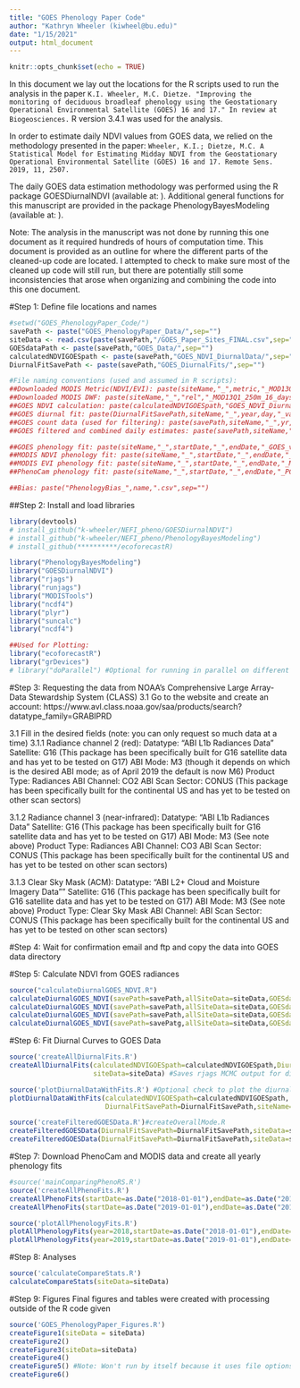 ```yaml
---
title: "GOES Phenology Paper Code"
author: "Kathryn Wheeler (kiwheel@bu.edu)"
date: "1/15/2021"
output: html_document
---
```


```r
knitr::opts_chunk$set(echo = TRUE)
```

In this document we lay out the locations for the R scripts used to run the analysis in the paper ```K.I. Wheeler, M.C. Dietze. "Improving the monitoring of deciduous broadleaf phenology using the Geostationary Operational Environmental Satellite (GOES) 16 and 17." In review at Biogeosciences. ``` R version 3.4.1 was used for the analysis. 

In order to estimate daily NDVI values from GOES data, we relied on the methodology presented in the paper: ```Wheeler, K.I.; Dietze, M.C. A Statistical Model for Estimating Midday NDVI from the Geostationary Operational Environmental Satellite (GOES) 16 and 17. Remote Sens. 2019, 11, 2507. ``` 

The daily GOES data estimation methodology was performed using the R package GOESDiurnalNDVI (available at: ). Additional general functions for this manuscript are provided in the package PhenologyBayesModeling (available at: ). 

Note: The analysis in the manuscript was not done by running this one document as it required hundreds of hours of computation time. This document is provided as an outline for where the different parts of the cleaned-up code are located. I attempted to check to make sure most of the cleaned up code will still run, but there are potentially still some inconsistencies that arose when organizing and combining the code into this one document. 

#Step 1: Define file locations and names
```r
#setwd("GOES_PhenologyPaper_Code/")
savePath <- paste("GOES_PhenologyPaper_Data/",sep="")
siteData <- read.csv(paste(savePath,"/GOES_Paper_Sites_FINAL.csv",sep=""),header=TRUE)
GOESdataPath <- paste(savePath,"GOES_Data/",sep="")
calculatedNDVIGOESpath <- paste(savePath,"GOES_NDVI_DiurnalData/",sep="")
DiurnalFitSavePath <- paste(savePath,"GOES_DiurnalFits/",sep="")

#File naming conventions (used and assumed in R scripts):
##Downloaded MODIS Metric(NDVI/EVI): paste(siteName,"_",metric,"_MOD13Q1_250m_16_days_",metric,"_",startDate,endDate,".csv",sep="")
##Downloaded MODIS DWF: paste(siteName,"_","rel","_MOD13Q1_250m_16_days_pixel_reliability_",startDate,endDate,".csv",sep="")
##GOES NDVI calculation: paste(calculatedNDVIGOESpath,"GOES_NDVI_Diurnal",siteName,"_",year,day,".csv",sep="")
##GOES diurnal fit: paste(DiurnalFitSavePath,siteName,"_",year,day,"_varBurn.RData",sep="")
##GOES count data (used for filtering): paste(savePath,siteName,"_",yr,"_counts.RData",sep="")
##GOES filtered and combined daily estimates: paste(savePath,siteName,"_",yr,"_diurnalFitDataFiltered.RData",sep="") #OLD: paste(siteName,"_",yr,"_diurnalFitDataModelFilterFilter.RData",sep="")

##GOES phenology fit: paste(siteName,"_",startDate,"_",endDate,"_GOES_varBurn.RData",sep="") #OLD: paste(siteName,"_",yr,"_GOES_NDVI_overallFilter_varBurn.RData",sep="")
##MODIS NDVI phenology fit: paste(siteName,"_",startDate,"_",endDate,"_MODIS_NDVI_varBurn.RData",sep="") #OLD: paste(siteName,"_",startDate,"_",endDate,"_MODIS_DQF_NDVI_EIV_varBurn.RData",sep="")
##MODIS EVI phenology fit: paste(siteName,"_",startDate,"_",endDate,"_MODIS_EVI_varBurn.RData",sep="") #OLD: paste(siteName,"_",startDate,"_",endDate,"_MODIS_DQF_EVI_EIV_varBurn.RData",sep="")
##PhenoCam phenology fit: paste(siteName,"_",startDate,"_",endDate,"_PC_varBurn.RData",sep="") #OLD: paste(siteName,"_",startDate,"_",endDate,"_PC_EIV_varBurn_SF.RData",sep="")

##Bias: paste("PhenologyBias_",name,".csv",sep="")
```

##Step 2: Install and load libraries
```r
library(devtools)
# install_github("k-wheeler/NEFI_pheno/GOESDiurnalNDVI")
# install_github("k-wheeler/NEFI_pheno/PhenologyBayesModeling")
# install_github(**********/ecoforecastR)

library("PhenologyBayesModeling")
library("GOESDiurnalNDVI")
library("rjags")
library("runjags")
library("MODISTools")
library("ncdf4")
library("plyr")
library("suncalc")
library("ncdf4")

##Used for Plotting:
library("ecoforecastR")
library("grDevices")
# library("doParallel") #Optional for running in parallel on different cores
```

#Step 3: Requesting the data from NOAA's Comprehensive Large Array-Data Stewardship System (CLASS)
3.1 Go to the website and create an account: https://www.avl.class.noaa.gov/saa/products/search?datatype_family=GRABIPRD

3.1 Fill in the desired fields (note: you can only request so much data at a time)
3.1.1 Radiance channel 2 (red): 
      Datatype: "ABI L1b Radiances Data"
      Satellite: G16 (This package has been specifically built for G16 satellite data and has yet to be tested on G17)
      ABI Mode: M3 (though it depends on which is the desired ABI mode; as of April 2019 the default is now M6)
      Product Type: Radiances
      ABI Channel: CO2
      ABI Scan Sector: CONUS (This package has been specifically built for the continental US and has yet to be tested on other scan sectors)
      
3.1.2 Radiance channel 3 (near-infrared): 
      Datatype: "ABI L1b Radiances Data"
      Satellite: G16 (This package has been specifically built for G16 satellite data and has yet to be tested on G17)
      ABI Mode: M3 (See note above)
      Product Type: Radiances
      ABI Channel: CO3
      ABI Scan Sector: CONUS (This package has been specifically built for the continental US and has yet to be tested on other scan sectors)
      
3.1.3 Clear Sky Mask (ACM): 
      Datatype: "ABI L2+ Cloud and Moisture Imagery Data""
      Satellite: G16 (This package has been specifically built for G16 satellite data and has yet to be tested on G17)
      ABI Mode: M3 (See note above)
      Product Type: Clear Sky Mask
      ABI Channel: <Leave blank>
      ABI Scan Sector: CONUS (This package has been specifically built for the continental US and has yet to be tested on other scan sectors)

#Step 4: Wait for confirmation email and ftp and copy the data into GOES data directory

#Step 5: Calculate NDVI from GOES radiances
```r
source("calculateDiurnalGOES_NDVI.R")
calculateDiurnalGOES_NDVI(savePath=savePath,allSiteData=siteData,GOESdataPath=GOESdataPath,calculatedNDVIGOESpath=calculatedNDVIGOESpath,TZ=5,year=2018,TZ_name="America/New_York") #Saves NDVI values for each day/site in individual files
calculateDiurnalGOES_NDVI(savePath=savePath,allSiteData=siteData,GOESdataPath=GOESdataPath,calculatedNDVIGOESpath=calculatedNDVIGOESpath,TZ=6,year=2018,TZ_name="America/Chicago")
calculateDiurnalGOES_NDVI(savePath=savePath,allSiteData=siteData,GOESdataPath=GOESdataPath,calculatedNDVIGOESpath=calculatedNDVIGOESpath,TZ=5,year=2019,TZ_name="America/New_York")
calculateDiurnalGOES_NDVI(savePath=savePatg,allSiteData=siteData,GOESdataPath=GOESdataPath,calculatedNDVIGOESpath=calculatedNDVIGOESpath,TZ=6,year=2019,TZ_name="America/Chicago")
```

#Step 6: Fit Diurnal Curves to GOES Data
```r
source('createAllDiurnalFits.R')
createAllDiurnalFits(calculatedNDVIGOESpath=calculatedNDVIGOESpath,DiurnalFitSavePath=DiurnalFitSavePath,
                     siteData=siteData) #Saves rjags MCMC output for diurnal fit runs in location specified in function

source('plotDiurnalDataWithFits.R') #Optional check to plot the diurnal fits with the calculated NDVI data
plotDiurnalDataWithFits(calculatedNDVIGOESpath=calculatedNDVIGOESpath,
                        DiurnalFitSavePath=DiurnalFitSavePath,siteName="harvard",yr=2019) #Example for one year at one site

source('createFilteredGOESData.R')#createOverallMode.R
createFilteredGOESData(DiurnalFitSavePath=DiurnalFitSavePath,siteData=siteData,savePath=savePath,calculatedNDVIGOESpath=calculatedNDVIGOESpath,year=2018,startDate=as.Date("2018-01-01"),endDate=as.Date("2018-12-31"))
createFilteredGOESData(DiurnalFitSavePath=DiurnalFitSavePath,siteData=siteData,savePath=savePath,calculatedNDVIGOESpath=calculatedNDVIGOESpath,year=2019,startDate=as.Date("2019-01-01"),endDate=as.Date("2019-12-31"))

```

#Step 7: Download PhenoCam and MODIS data and create all yearly phenology fits
```r
#source('mainComparingPhenoRS.R')
source('createAllPhenoFits.R')
createAllPhenoFits(startDate=as.Date("2018-01-01"),endDate=as.Date("2018-12-31"),siteData=siteData)
createAllPhenoFits(startDate=as.Date("2019-01-01"),endDate=as.Date("2019-12-31"),siteData=siteData)

source('plotAllPhenologyFits.R')
plotAllPhenologyFits(year=2018,startDate=as.Date("2018-01-01"),endDate=as.Date("2018-12-31"),siteData=siteData)
plotAllPhenologyFits(year=2019,startDate=as.Date("2019-01-01"),endDate=as.Date("2019-12-31"),siteData=siteData)

```

#Step 8: Analyses
```r
source('calculateCompareStats.R')
calculateCompareStats(siteData=siteData)
```

#Step 9: Figures
  Final figures and tables were created with processing outside of the R code given
```r
source('GOES_PhenologyPaper_Figures.R')
createFigure1(siteData = siteData)
createFigure2()
createFigure3(siteData=siteData)
createFigure4()
createFigure5() #Note: Won't run by itself because it uses file options created in calculateCompareStats()
createFigure6()
```

